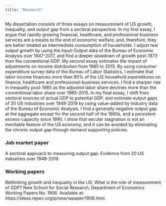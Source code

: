 ```yaml
---
title: "Research"
---
```


My dissertation consists of three essays on measurement of US growth, inequality, and output gap from a sectoral perspective. In my first essay, I argue that rapidly growing financial, healthcare, and professional-business services are a means to the end of economic welfare, and, therefore, they are better treated as intermediate consumption of households. I adjust real output growth by using the Input-Output data of the Bureau of Economic Analysis over 1947-2017, and find a deeper slowdown of growth post-1973 than the conventional GDP. My second essay estimates the impact of adjustments on income distribution from 1985 to 2015. By using consumer expenditure survey data of the Bureau of Labor Statistics, I estimate that labor income finances more than 90\% of the US household expenditures on finance, healthcare and professional-business services. I find a sharper rise in inequality post-1985 as the adjusted labor share declines more than the conventional labor share over 1985-2015. In my final essay, I shift from sectoral sources of actual GDP to potential GDP, and estimate output gaps of 20 US industries over 1948-2019 by using value-added by industry data of the Bureau of Economic Analysis. I find a generally negative output gap at the aggregate except for the second half of the 1960s, and a persistent excess-capacity since 1990. I show that secular stagnation is not an inevitable feature of the US economy, and it can be avoided by eliminating the chronic output gap through demand supporting policies.

### Job market paper

A sectoral approach to measuring output gap: Evidence from 20 US industries over 1948-2019.

### Working papers 

Rethinking growth and inequality in the US: What is the role of measurement of GDP? New School for Social Research, Department  of  Economics Working  Papers No. 1906. Available  at: https://ideas.repec.org/p/new/wpaper/1906.html.
